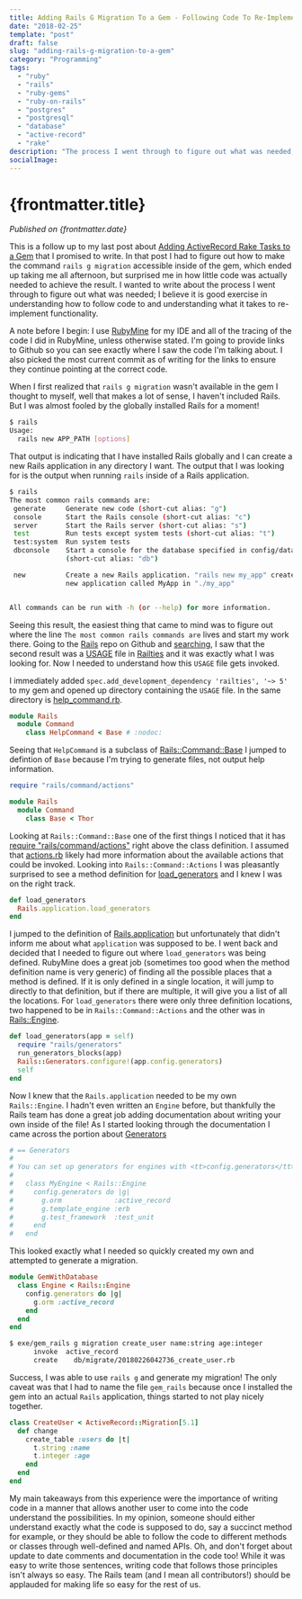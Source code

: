 ```yaml
---
title: Adding Rails G Migration To a Gem - Following Code To Re-Implement Functionality
date: "2018-02-25"
template: "post"
draft: false
slug: "adding-rails-g-migration-to-a-gem"
category: "Programming"
tags:
  - "ruby"
  - "rails"
  - "ruby-gems"
  - "ruby-on-rails"
  - "postgres"
  - "postgresql"
  - "database"
  - "active-record"
  - "rake"
description: "The process I went through to figure out what was needed; I believe it is good exercise in understanding how to follow code to and understanding what it takes to re-implement functionality."
socialImage:
---
```



# {frontmatter.title}

<PublishedOnOldBlog />

_Published on {frontmatter.date}_

This is a follow up to my last post about [Adding ActiveRecord Rake Tasks to a Gem](https://jer-k.github.io/add-active-record-rake-tasks-to-gem/) that I promised to write. In that post I had to figure out how to make the command `rails g migration` accessible inside of the gem, which ended up taking me all afternoon, but surprised me in how little code was actually needed to achieve the result. I wanted to write about the process I went through to figure out what was needed; I believe it is good exercise in understanding how to follow code to and understanding what it takes to re-implement functionality.

A note before I begin: I use [RubyMine](https://www.jetbrains.com/ruby/) for my IDE and all of the tracing of the code I did in RubyMine, unless otherwise stated. I'm going to provide links to Github so you can see exactly where I saw the code I'm talking about. I also picked the most current commit as of writing for the links to ensure they continue pointing at the correct code.

When I first realized that `rails g migration` wasn't available in the gem I thought to myself, well that makes a lot of sense, I haven't included Rails. But I was almost fooled by the globally installed Rails for a moment!

```bash
$ rails
Usage:
  rails new APP_PATH [options]
```

That output is indicating that I have installed Rails globally and I can create a new Rails application in any directory I want. The output that I was looking for is the output when running `rails` inside of a Rails application.

```bash
$ rails
The most common rails commands are:
 generate     Generate new code (short-cut alias: "g")
 console      Start the Rails console (short-cut alias: "c")
 server       Start the Rails server (short-cut alias: "s")
 test         Run tests except system tests (short-cut alias: "t")
 test:system  Run system tests
 dbconsole    Start a console for the database specified in config/database.yml
              (short-cut alias: "db")

 new          Create a new Rails application. "rails new my_app" creates a
              new application called MyApp in "./my_app"


All commands can be run with -h (or --help) for more information.
```

Seeing this result, the easiest thing that came to mind was to figure out where the line `The most common rails commands are` lives and start my work there. Going to the [Rails](https://github.com/rails/rails) repo on Github and [searching](https://github.com/rails/rails/search?utf8=%E2%9C%93&q=The+most+common+rails+commands+are&type=), I saw that the second result was a [USAGE](https://github.com/rails/rails/blob/ae3e241b573b450fd9ce694a458ad942a8bd6b03/railties/lib/rails/commands/help/USAGE) file in [Railties](https://github.com/rails/rails/tree/master/railties) and it was exactly what I was looking for. Now I needed to understand how this `USAGE` file gets invoked.

I immediately added `spec.add_development_dependency 'railties', '~> 5'` to my gem and opened up directory containing the `USAGE` file. In the same directory is [help_command.rb](https://github.com/rails/rails/blob/ae3e241b573b450fd9ce694a458ad942a8bd6b03/railties/lib/rails/commands/help/help_command.rb).

```ruby
module Rails
  module Command
    class HelpCommand < Base # :nodoc:
```

Seeing that `HelpCommand` is a subclass of [Rails::Command::Base](https://github.com/rails/rails/blob/ae3e241b573b450fd9ce694a458ad942a8bd6b03/railties/lib/rails/command/base.rb) I jumped to defintion of `Base` because I'm trying to generate files, not output help information.

```ruby
require "rails/command/actions"

module Rails
  module Command
    class Base < Thor
```

Looking at `Rails::Command::Base` one of the first things I noticed that it has [require "rails/command/actions"](https://github.com/rails/rails/blob/ae3e241b573b450fd9ce694a458ad942a8bd6b03/railties/lib/rails/command/base.rb#L9) right above the class definition. I assumed that [actions.rb](https://github.com/rails/rails/blob/ae3e241b573b450fd9ce694a458ad942a8bd6b03/railties/lib/rails/command/actions.rb) likely had more information about the available actions that could be invoked.
Looking into `Rails::Command::Actions` I was pleasantly surprised to see a method definition for [load_generators](https://github.com/rails/rails/blob/ae3e241b573b450fd9ce694a458ad942a8bd6b03/railties/lib/rails/command/actions.rb#L38-L40) and I knew I was on the right track.

```ruby
def load_generators
  Rails.application.load_generators
end
```

I jumped to the definition of [Rails.application](https://github.com/rails/rails/blob/ae3e241b573b450fd9ce694a458ad942a8bd6b03/railties/lib/rails.rb#L39-L41) but unfortunately that didn't inform me about what `application` was supposed to be. I went back and decided that I needed to figure out where `load_generators` was being defined. RubyMine does a great job (sometimes too good when the method definition name is very generic) of finding all the possible places that a method is defined. If it is only defined in a single location, it will jump to directly to that definition, but if there are multiple, it will give you a list of all the locations. For `load_generators` there were only three definition locations, two happened to be in `Rails::Command::Actions` and the other was in [Rails::Engine](https://github.com/rails/rails/blob/ae3e241b573b450fd9ce694a458ad942a8bd6b03/railties/lib/rails/engine.rb#L465-L470).

```ruby
def load_generators(app = self)
  require "rails/generators"
  run_generators_blocks(app)
  Rails::Generators.configure!(app.config.generators)
  self
end
```

Now I knew that the `Rails.application` needed to be my own `Rails::Engine`. I hadn't even written an `Engine` before, but thankfully the Rails team has done a great job adding documentation about writing your own inside of the file! As I started looking through the documentation I came across the portion about [Generators](https://github.com/rails/rails/blob/ae3e241b573b450fd9ce694a458ad942a8bd6b03/railties/lib/rails/engine.rb#L52-L62)

```ruby
# == Generators
#
# You can set up generators for engines with <tt>config.generators</tt> method:
#
#   class MyEngine < Rails::Engine
#     config.generators do |g|
#       g.orm             :active_record
#       g.template_engine :erb
#       g.test_framework  :test_unit
#     end
#   end
```

This looked exactly what I needed so quickly created my own and attempted to generate a migration.

```ruby
module GemWithDatabase
  class Engine < Rails::Engine
    config.generators do |g|
      g.orm :active_record
    end
  end
end
```

```bash
$ exe/gem_rails g migration create_user name:string age:integer
      invoke  active_record
      create    db/migrate/20180226042736_create_user.rb
```

Success, I was able to use `rails g` and generate my migration! The only caveat was that I had to name the file `gem_rails` because once I installed the gem into an actual `Rails` application, things started to not play nicely together.

```ruby
class CreateUser < ActiveRecord::Migration[5.1]
  def change
    create_table :users do |t|
      t.string :name
      t.integer :age
    end
  end
end
```

My main takeaways from this experience were the importance of writing code in a manner that allows another user to come into the code understand the possibilities. In my opinion, someone should either understand exactly what the code is supposed to do, say a succinct method for example, or they should be able to follow the code to different methods or classes through well-defined and named APIs. Oh, and don't forget about update to date comments and documentation in the code too! While it was easy to write those sentences, writing code that follows those principles isn't always so easy. The Rails team (and I mean all contributors!) should be applauded for making life so easy for the rest of us.
